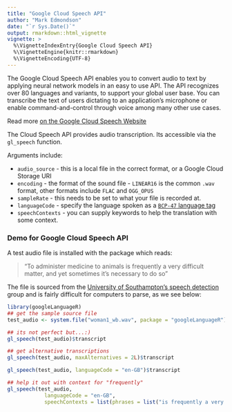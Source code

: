```yaml
---
title: "Google Cloud Speech API"
author: "Mark Edmondson"
date: "`r Sys.Date()`"
output: rmarkdown::html_vignette
vignette: >
  %\VignetteIndexEntry{Google Cloud Speech API}
  %\VignetteEngine{knitr::rmarkdown}
  %\VignetteEncoding{UTF-8}
---
```


The Google Cloud Speech API enables you to convert audio to text by applying neural network models in an easy to use API. The API recognizes over 80 languages and variants, to support your global user base. You can transcribe the text of users dictating to an application’s microphone or enable command-and-control through voice among many other use cases. 

Read more [on the Google Cloud Speech Website](https://cloud.google.com/speech/)

The Cloud Speech API provides audio transcription.  Its accessible via the `gl_speech` function.

Arguments include:

* `audio_source` - this is a local file in the correct format, or a Google Cloud Storage URI
* `encoding` - the format of the sound file - `LINEAR16` is the common `.wav` format, other formats include `FLAC` and `OGG_OPUS`
* `sampleRate` - this needs to be set to what your file is recorded at.  
* `languageCode` - specify the language spoken as a [`BCP-47` language tag](https://tools.ietf.org/html/bcp47)
* `speechContexts` - you can supply keywords to help the translation with some context. 

### Demo for Google Cloud Speech API

A test audio file is installed with the package which reads:

> "To administer medicine to animals is frequently a very difficult matter, and yet sometimes it's necessary to do so"

The file is sourced from the [University of Southampton's speech detection](http://www-mobile.ecs.soton.ac.uk/newcomms/) group and is fairly difficult for computers to parse, as we see below:

```r
library(googleLanguageR)
## get the sample source file
test_audio <- system.file("woman1_wb.wav", package = "googleLanguageR")

## its not perfect but...:)
gl_speech(test_audio)$transcript

## get alternative transcriptions
gl_speech(test_audio, maxAlternatives = 2L)$transcript

gl_speech(test_audio, languageCode = "en-GB")$transcript

## help it out with context for "frequently"
gl_speech(test_audio, 
            languageCode = "en-GB", 
            speechContexts = list(phrases = list("is frequently a very difficult")))$transcript
```

